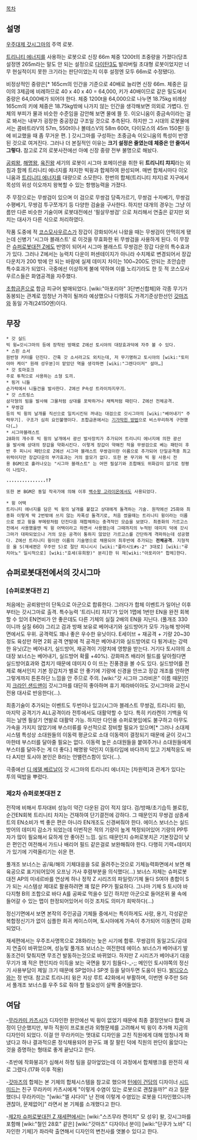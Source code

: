 [[목차]]
== 설명 ==
[[우주대제 갓시그마]]의 주역 로봇.

[[트리니티 에너지]]를 사용하는 로봇으로 신장 66m 체중 1200t의 초중량을 가졌다(당초 설정엔 265m라는 말도 안 되는 설정으로 [[다이탄3]]도 발라버릴 초대형 로봇이었지만 너무 현실적이지 못한 크기라는 판단이었는지 이후 설정엔 모두 66m로 수정됐다).

비정상적인 중량은[* 165cm의 인간을 기준으로 40배로 늘리면 신장 66m. 체중은 길이의 3제곱에 비례하므로 40 x 40 x 40 = 64,000, 키가 40배이므로 같은 밀도에서 중량은 64,000배가 되어야 한다. 체중 1200t을 64,000으로 나누면 18.75kg 비례상 165cm의 키에 체중은 18.75kg밖에 나가지 않는 인간을 생각해보면 의외로 가볍다. 인체의 부피가 물과 비슷한 수준임을 감안해 보면 물에 뜰 듯. 이오니움이 중금속이라는 걸로 봐서는 내부가 굉장한 중공장갑 구조일 것으로 추측된다. 하지만 그 시대의 로봇물에서는 콤바트라V의 57m, 550t이나 볼테스V의 58m 600t, 다이모스의 45m 150톤! 등에 비교했을 때 좀 무거운 편. ] 갓시그마를 구성하는 초중금속 이오니움의 특성이 반영된 것으로 여겨진다. 그러나 더 본질적인 이유는 '''크기 설정은 줄였는데 체중은 안 줄여서 그렇다.''' 참고로 Z의 로봇사전에선 아예 신장 중량 전부 불명으로 해놨다.

[[공뢰왕]], [[해명왕]], [[육진왕]] 세기의 로봇이 시그마 포메이션을 취한 뒤 '''트리니티 챠지'''라는 외침과 함께 트리니티 에너지를 챠지한 빅윙과 합체하여 완성되며. 매번 합체시마다 이오니움과 [[트리니티 에너지]]를 대량으로 소모한다.
한번의 합체(트리니티 챠지)로 지구에서 목성의 위성 이오까지 왕복할 수 있는 항행능력을 가졌다.

주 무장으로는 무쌍검이 있으며 이 검으로 무쌍검 당죽가르기, 무쌍검 十자베기, 무쌍검 수평베기, 무쌍검 투구쪼개기 등 다양한 검술을 구사한다. 하지만 대개의 경우는 그냥 이름만 다른 비슷한 기술이며 로봇대전에선 '필살무쌍검' 으로 처리해서 연출은 같지만 외치는 대사가 다른 식으로 처리하였다.

작품 도중에 적 [[코스모사우르스]]가 장갑이 강화되어서 나왔을 때는 무쌍검이 안먹히게 됐는데 신병기 '시그마 블래스트' 로 이것을 무효화한 뒤 무쌍검을 사용하게 된다. 이 무장은 [[슈퍼로봇대전 Z]]에도 반영이 되어서 시그마 블래스트 무쌍검은 장갑 다운의 특수효과가 있다. 그러나 Z에서는 능력치 다운이 퍼센테이지가 아니라 수치제로 변경되어서 장갑 다운치가 200 밖에 안 되는 바람에 실제 데미지 차이는 100~200도 안되는 초안습한 특수효과가 되었다.
극중에선 이상하게 불에 약하며 이를 노리기라도 한 듯 적 코스모사우르스들은 화염공격을 자주했다.

[[초합금혼]]으로 합금 피규어 발매되었다. [wiki:"아포리아" 3단변신합체]와 각종 무기가 동봉되는 관계로 엄청난 가격이 될꺼라 예상했으나 다행히도 가격기준상한선인 [[갓마즈]]와 동일 가격(24150엔)이다.

== 무장 ==
 * 갓 실드
 빅 윙=갓시그마의 등에 장착된 방패로 Z에선 토시야의 대장효과덕에 자주 볼 수 있다.
 * 스핀 소서
 원반형 커터를 던진다. 간혹 갓 소서라고도 외치는데, 저 무기명하고 토시야의 [wiki:"토미야마 케이" 원래 성우분]이 맡았던 역을 생각하면 [wiki:"그렌다이저" 설마…]
 * 갓 토마호크
 주로 투척으로 사용하는 소형 도끼.
 * 핑거 니들
 손가락에서 니들건을 발사한다. Z에선 P속성 트라이차지무기.
 * 갓 스트링스
 삼각형의 빔을 발사해 그물처럼 상대를 포박하거나 채찍처럼 때린다. Z에선 전체공격.
 * 무쌍검
 등의 빅 윙의 날개를 직선으로 일치시킨뒤 꺼내는 대검으로 갓시그마의 [wiki:"베어내기" 주력무기]. 구조가 심히 요인불명이다. 초합금혼에서는 [http://rigvedawiki.net/r1/wiki.php/%EA%B0%93%EC%8B%9C%EA%B7%B8%EB%A7%88?action=download&value=a3.jpg 기가막힌 방법]으로 비스무리하게 구현했다(…)
 * 시그마블래스트
 28화의 개수후 빅 윙의 날개에서 광선 발사장치가 추가되어 트리니티 에너지에 의한 광선을 발사해 상대의 장갑을 약화시킨다. 이렇게 장갑이 약해진 적을 무쌍검으로 베는 패턴이 후반 주 피니시 패턴으로 Z에선 시그마 블래스트 무쌍검이란 이름으로 추가되어 단일공격중 최고위력이지만 장갑다운의 부가효과는 거의 쓸모가 없다. 또한 본 무기와 빅 윙 사용시 전용 BGM으로 흘러나오는 "시그마 블래스트" 는 어떤 필살기와 조합해도 위화감이 없기로 정평이 나있다.

 {{{#!html
<object width="480" height="385"><param name="movie" value="http://www.youtube.com/v/KuFwYOHfpgU?fs=1&amp;hl=ko_KR&amp;rel=0&amp;color1=0x006699&amp;color2=0x54abd6"></param><param name="allowFullScreen" value="true"></param><param name="allowscriptaccess" value="always"></param><embed src="http://www.youtube.com/v/KuFwYOHfpgU?fs=1&amp;hl=ko_KR&amp;rel=0&amp;color1=0x006699&amp;color2=0x54abd6" type="application/x-shockwave-flash" allowscriptaccess="always" allowfullscreen="true" width="480" height="385"></embed></object>
}}}

 '''...............!?'''

 또한 본 BGM은 동일 작곡가에 의해 이후 [[백수왕 고라이온]]에서도 사용되었다.

 * 윙 어택
 트리니티 에너지를 담은 빅 윙의 날개를 붙잡고 상대에게 돌격하는 기술. 원작에선 25화와 최종화 이렇게 딱 2번밖에 쓰지 않는 자폭성 돌격기로, 처음 썼을때는 트리니티 윙이라는 이름으로 썼고 윙을 부메랑처럼 던진다음 재합체하는 충격적인 모습을 보였다. 최종화의 가르고스전에서 사용했을땐 빅 윙 어택이라고 하면서 사용했는데 그때까지의 누적된 데미지 덕에 갓시그마가 대파되었으나 거의 모든 공격이 통하지 않았던 가르고스를 간단하게 격파하는데 성공했다. Z에선 트리니티 윙이란 이름의 기술명으로 채용되어 최후반에 추가되는 '''전체공격'''. 지형적응 올 S(재세편은 우주만 S)로 절단 피니시시 [wiki:"플라시도#s-2" 3대로] [wiki:"루치아노" 일시적으로] [wiki:"호세(유희왕)" 분리]한 뒤 재[wiki:"아포리아" 합체]한다.
== 슈퍼로봇대전에서의 갓시그마 ==
=== [슈퍼로봇대전 Z] ===
처음에는 공뢰왕만이 단독으로 아군으로 합류한다. 그러다가 합체 이벤트가 일어난 이후부터는 갓시그마로 출격. 특수능력 '트리니티 챠지'가 있어 1맵에 1번만 EN을 완전 회복할 수 있어 EN연비가 안 좋은데도 다른 기체의 실질 2배의 EN을 지닌다. (풀개조 330이니까 실질 660) 그리고 검과 방패 보유로 베어내기와 실드방어가 모두 가능해 방어력면에서도 우위. 공격력도 꽤나 좋은 우수한 유닛이다. E세이브 + 재공격 + 기량 20~30 정도 육성만 하면 2회 공격 연발에 적 공격은 베어내기와 실드방어로 다 튕겨내는 강력한 유닛(Z는 베어내기, 실드방어, 재공격이 기량치에 영향을 받는다. 거기다 토시야의 소대장 보너스는 베어내기, 실드방어 확률 +40%). 강화파츠 배리어 필드를 달아줬다면 실드방어효과와 겹치기 때문에 데미지 0 이 뜨는 진풍경을 볼 수도 있다. 실드방어를 전제로 해서인지 기본 장갑치가 별로 안 좋기에 기량에 신경을 안쓰고 장갑 개조를 안하면 그렇게까지 튼튼하단 느낌을 안 주므로 주의.
[wiki:"갓 시그마 그라비온" 이름 때문]인지 [[크라인 샌드맨]]이 갓시그마를 대단히 좋아하며 휴기 제라바이아도 갓시그마와 교전시 전용 대사로 반응한다(…).

최종기술이 추가되는 이벤트도 두번이나 있고(시그마 블레스트 무쌍검, 트리니티 윙), 마지막 공격기가 ALL공격이라 전투에서도 대활약할 수 있다. 특히 키라켄이 기백을 익히는 날엔 필살기 연발로 대활약 가능. 하지만 다인용 슈퍼로봇임에도 불구하고 아무도 가속을 가지지 않았기에 부스터류를 우선적으로 장비할 필요가 있으며[* 그러나 소대제 시스템 특성상 소대원들의 이동력 평균으로 소대 이동력이 결정되기 때문에 굳이 갓시그마한테 부스터를 달아줄 필요는 없다. 이동력 높은 소대원들을 붙여주거나 소대원들에게 부스터를 달아주는 게 더 좋다.] 해명왕 덕인지 이동타입에 바다까지 있고 기체적응도 바다 A지만 토시야 본인은 B라는 언밸런스함이 있다(…).

극중에선 [[디 에델 베르날]]이 갓 시그마의 트리니티 에너지는 [차원력]과 관계가 있다는 투의 떡밥을 뿌렸다.

=== 제2차 슈퍼로봇대전 Z ===
전작에 비해서 투자대비 성능이 약간 다운된 감이 적지 않다. 검/방패/초기습득 블로킹, 순간EN회복 트리니티 차지는 건재하여 단기결전에 강하다. 그 때문인지 무쌍검 삼종세트의 EN소비가 썩 좋은 편은 아니라 EN개조도 신경써줘야 한다. 에이스 보너스는 실드방어의 데미지 감소가 되었는데 이번작은 적의 기량이 높게 책정되어있어 기량의 PP투자가 많이 필요해서 묘하게 안 좋아진 느낌. 실드 때문인지 슈퍼로봇치곤 기본장갑이 낮은 편인건 여전해서 가드나 배리어 필드 같은걸로 보완해줘야 한다. 다행히 기력+데미지가 있기에 기력올리기는 쉬운 편.

풀개조 보너스는 공/육/해의 기체대응을 S로 올려주는것으로 기체능력화면에서 보면 해육공으로 표기되어있어 오프닝 가사 후렴부분을 의식했다(…) 보너스 자체는 슈퍼로봇대전 AP의 미네르바를 연상케 하나 정작 Z 시리즈의 파일럿/기체 둘다 S여야 총합이 S가 되는 시스템상 제대로 활용하려면 꽤 많은 PP가 필요하다. 그나마 기체 S 토시야 바다지형 B의 조합으로 바다 A를 공짜로 먹을수 있긴 하지만 아군으로 들어온뒤 물 속에 들어갈 수 있는 맵이 한정되어있어서 이것 조차도 의미가 희박하다(…)

정신기면에서 보면 본작의 주인공급 기체들 중에서는 특이하게도 사랑, 용기, 각성같은 복합정신기가 없이 심플한 희귀 케이스이며, 토시야에게 가속이 추가되어 이동면이 강화되었다.

재세편에서는 우주조사명목으로 28화라는 늦은 시기에 합류. 무쌍검의 동일고도/공대지 연출이 바뀌었으며, 성능및 풀개조 보너스는 여전한데 에이스 보너스가 베어내기 발동조건이 맞춰지면 무조건 발동하는것으로 바뀌었다. 하지만 Z 시리즈가 베어내기 대응 무기가 꽤 적은 편인지라 이득을 보는 국면을 찾기 힘들다-_-;; 메인인 토시야쪽의 정신기 사용부담이 제일 크기 때문에 SP업이나 SP겟 등을 달아두면 도움이 된다. [[발디오스]]와는 정 반대. 참고로 트리니티 윙은 지상 루트 42화에서 부활하며, 이번엔 우주만 S라서 풀개조 보너스를 우주 S로 줘야 할 필요성이 살짝 줄어들었다.

== 여담 ==
-[[무라카미 카츠시]]가 디자인한 원안에선 빅 윙이 없었기 때문에 최종 결정안보다 합체 과정이 단순했지만, 부하 직원이 프로포션과 외형문제를 고려해서 빅 윙이 추가해 지금의 디자인이 되었다. 이걸 안 무라카미는 멋대로 디자인을 고친 직원에게 대해 엄청나게 화냈다고 하나 결과적으론 정식채용되어 완구도 꽤 잘 팔린 덕에 직원의 판단이 옳았다는 것을 증명하는 형태로 좋게 끝났다고 한다.

-초반에 작화붕괴가 심해서 하청 팀을 갈아엎었는데 이 과정에서 합체뱅크를 완전히 새로 그렸다.(17화 이후 적용)

-[[갓마즈]]의 합체는 본 기체의 합체시스템을 참고로 했으며 [[턴에이 건담]]의 디자이너 [[시드 미드]]는 친구 무라카미 카츠시에게 "이렇게 수염이 있는 로봇으로 괜찮을까?" 라고 질문했더니 무라카미는 "[wiki:"엘 샤다이" 난 전에 이렇게 수염있는 로봇을 디자인했으니까 괜찮아, 문제없어]" 라면서 본 기체를 소개했다고 한다.

-[[제2차 슈퍼로봇대전 Z 재세편]]에서는 [wiki:"스즈무라 켄이치" 모 성우] 왈, 갓시그마를 포함해 [wiki:"철인 28호" 같은]  [wiki:"갓마즈" 디자이너 분이] [wiki:"단쿠가 노바" 디자인한 기체]가 좌라락 출연해서 디자인의 변천사를 엿볼수 있다고 한다.
